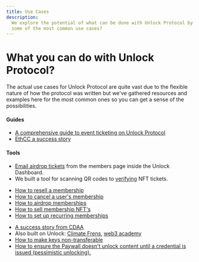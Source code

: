 ```yaml
---
title: Use Cases
description:
  We explore the potential of what can be done with Unlock Protocol by outlining
  some of the most common use cases?
---
```


# What you can do with Unlock Protocol?
The actual use cases for Unlock Protocol are quite vast due to the flexible
nature of how the protocol was written but we've gathered resources and examples
here for the most common ones so you can get a sense of the possibilities.

<Tabs>
  <TabItem value="ticketing" label="Ticketing" default>
    <h4>Guides</h4>
    <ul>
      <li>
        <a href="https://unlock-protocol.com/guides/how-to-sell-nft-tickets-for-an-event/">
        A comprehensive guide to event ticketing on Unlock Protocol</a>
      </li>
      <li>
        <a href="https://unlock-protocol.com/blog/ethcc5-2022-ticketing">EthCC a success story</a>
      </li>
    </ul>
    <h4>Tools</h4>
    <ul>
      <li><a href="https://unlock-protocol.com/blog/email-airdrop-nft">
      Email airdrop tickets</a> from the members page inside the Unlock Dashboard.</li>
      <li>We built a tool for scanning QR codes to <a href="https://app.unlock-protocol.com/verification">
      verifying</a> NFT tickets.</li>
    </ul>
  </TabItem>
  <TabItem value="memberships" label="Memberships & Subscriptions">
    <ul>
      <li>
        <a href="https://unlock-protocol.com/guides/how-to-resell-a-membership/">
        How to resell a membership</a>
      </li>
      <li>
        <a href="https://unlock-protocol.com/guides/how-to-cancel-a-users-membership/">
        How to cancel a user's membership</a>
      </li>
      <li>
        <a href="https://unlock-protocol.com/guides/how-to-airdrop-memberships/">
        How to airdrop memberships</a>
      </li>
      <li>
        <a href="https://unlock-protocol.com/guides/how-to-sell-membership-nfts/">
        How to sell membership NFT's
        </a>
      </li>
      <li>
        <a href="../move-to-guides/recurring-memberships/">
        How to set up recurring memberships</a>
      </li>
    </ul>
  </TabItem>
  <TabItem value="credentials" label="Credentials">
    <ul>
      <li><a href="https://unlock-protocol.com/blog/cdaa-unlock-case-study">
      A success story from CDAA</a></li>
      <li>Also built on Unlock: <a href="https://www.joinclimatefriends.com/">Climate Frens</a>,
      <a href="https://w3academy.io/courses/rabbit-hole/"> web3 academy</a></li>
      <li><a href="../move-to-guides/how-to-make-keys-non-transferrable">
      How to make keys non-transferable</a></li>
      <li><a href="../tools/paywall/advanced-paywall-configuration">
      How to ensure the Paywall doesn't unlock content until a credential is issued (pessimistic unlocking).</a>
      </li>
    </ul>
  </TabItem>
</Tabs>
